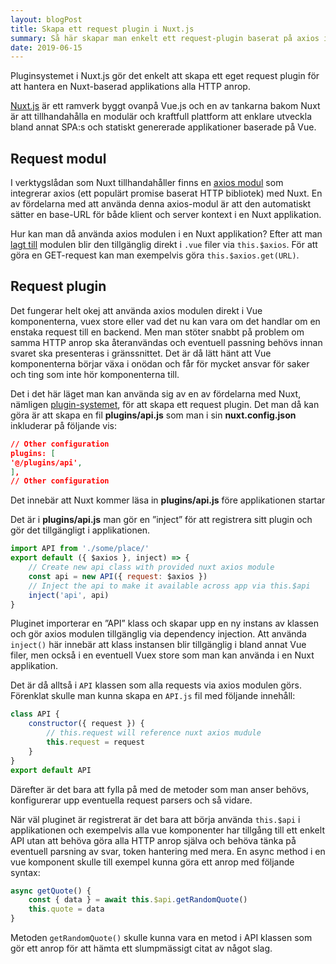 ```yaml
---
layout: blogPost
title: Skapa ett request plugin i Nuxt.js
summary: Så här skapar man enkelt ett request-plugin baserat på axios i Nuxt.js
date: 2019-06-15
---
```


Pluginsystemet i Nuxt.js gör det enkelt att skapa ett eget request plugin för att hantera en Nuxt-baserad applikations alla HTTP anrop.

[Nuxt.js](https://nuxtjs.org/) är ett ramverk byggt ovanpå Vue.js och en av tankarna bakom Nuxt är att tillhandahålla en modulär och kraftfull plattform att enklare utveckla bland annat SPA:s och statiskt genererade applikationer  baserade på Vue.

## Request modul
I verktygslådan som Nuxt tillhandahåller finns en [axios modul](https://axios.nuxtjs.org/) som integrerar axios (ett populärt promise baserat HTTP bibliotek) med Nuxt. En av fördelarna med att använda denna axios-modul är att den automatiskt sätter en base-URL för både klient och server kontext i en Nuxt applikation. 

Hur kan man då använda axios modulen i en Nuxt applikation? Efter att man [lagt till](https://axios.nuxtjs.org/setup) modulen blir den tillgänglig direkt i `.vue` filer via `this.$axios`. För att göra en GET-request kan man exempelvis göra `this.$axios.get(URL)`.

## Request plugin
Det fungerar helt okej att använda axios modulen direkt i Vue komponenterna, vuex store eller vad det nu kan vara om det handlar om en enstaka request till en backend. Men man stöter snabbt på problem om samma HTTP anrop ska återanvändas och eventuell passning behövs innan svaret ska presenteras i gränssnittet. Det är då lätt hänt att Vue komponenterna börjar växa i onödan och får för mycket ansvar för saker och ting som inte hör komponenterna till.

Det i det här läget man kan använda sig av en av fördelarna med Nuxt, nämligen [plugin-systemet](https://nuxtjs.org/guide/plugins), för att skapa ett request plugin.
Det man då kan göra är att skapa en fil **plugins/api.js** som man i sin **nuxt.config.json** inkluderar på följande vis:

```javascript:nuxt.config.json
// Other configuration
plugins: [
'@/plugins/api',
],
// Other configuration
```

Det innebär att Nuxt kommer läsa in **plugins/api.js** före applikationen startar

Det är i **plugins/api.js** man gör en ”inject” för att registrera sitt plugin och gör det tillgängligt i applikationen.

```javascript{5,6}:plugins/api.js
import API from './some/place/'
export default ({ $axios }, inject) => {
	// Create new api class with provided nuxt axios module
	const api = new API({ request: $axios })
	// Inject the api to make it available across app via this.$api
	inject('api', api)
}

```

Pluginet importerar en ”API” klass  och skapar upp en ny instans av klassen och gör axios modulen tillgänglig via dependency injection.  Att använda `inject()` här innebär att klass instansen blir tillgänglig  i bland annat Vue filer, men också i en eventuell Vuex store som man kan använda i en Nuxt applikation. 

Det är då alltså i `API` klassen som alla requests via axios modulen görs.  Förenklat skulle man kunna skapa en `API.js` fil med följande innehåll:

```javascript:API.js
class API {
	constructor({ request }) {
		// this.request will reference nuxt axios mudule
		this.request = request
	}
}
export default API
```

Därefter är det bara att fylla på med de metoder som man anser behövs, konfigurerar upp eventuella request parsers och så vidare. 

När väl pluginet är registrerat är det bara att börja använda `this.$api` i applikationen och exempelvis alla vue komponenter har tillgång till ett enkelt API utan att behöva göra alla HTTP anrop själva och behöva tänka på eventuell parsning av svar, token hantering med mera. 
En async method i en vue komponent skulle till exempel kunna göra ett anrop med följande syntax:

```javascript
async getQuote() {
	const { data } = await this.$api.getRandomQuote()
	this.quote = data
}
```
Metoden `getRandomQuote()` skulle kunna vara en metod i API klassen som gör ett anrop för att hämta ett slumpmässigt citat av något slag. 